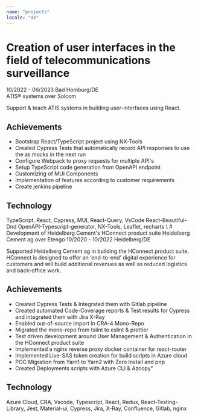 ```yaml
---
name: "projects"
locale: "de"
---
```



# Creation of user interfaces in the field of telecommunications surveillance
10/2022 - 06/2023 Bad Homburg/DE   
ATIS® systems over Solcom  

Support & teach ATIS systems in building user-interfaces using React.

## Achievements
- Bootstrap React/TypeScript project using NX-Tools
- Created Cypress Tests that automatically record API responses to use the as mocks in the next run
- Configure Webpack to proxy requests for multiple API's
- Setup TypeScript code generation from OpenAPI endpoint
- Customizing of MUI Components 
- Implementation of features according to customer requirements
- Create jenkins pipeline

## Technology
<Chips>
TypeScript, React, Cypress, MUI, React-Query, VsCode React-Beautiful-Dnd OpenAPI-Typescript-generator, NX-Tools, Leaflet, recharts
</Chips>
\
# Development of Heidelberg Cement's HConnect product suite
Heidelberg Cement ag over Etengo    
10/2020 - 10/2022 Heidelberg/DE      

Supported Heidelberg Cement ag in building the HConnect product suite. HConnect is designed to offer an ‘end-to-end’ digital experience for customers and will build additional revenues as well as reduced logistics and back-office work.

## Achievements
- Created Cypress Tests & Integrated them with Gitlab pipeline
- Created automated Code-Coverage reports & Test results for Cypress and integrated them with Jira X-Ray
- Enabled out-of-source import in CRA-4 Mono-Repo
- Migrated the mono-repo from tslint to eslint & prettier
- Test driven development around User Management & Authentication in the HConnect product suite
- Implemented a nginx reverse proxy docker container for react-router
- Implemented Live-SAS token creation for build scripts in Azure cloud
- POC Migration from Yarn1 to Yarn2 with Zero Install and pnp
- Created Deployments scripts with Azure CLI & Azcopy"

## Technology
<Chips>
Azure Cloud, CRA, Vscode, Typescript, React, Redux, React-Testing-Library, Jest, Material-ui, Cypress, Jira, X-Ray, Confluence, Gitlab, nginx
</Chips>